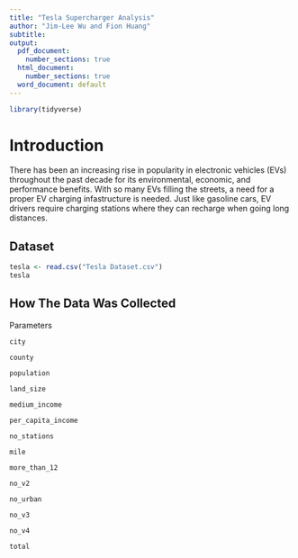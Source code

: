 ```yaml
---
title: "Tesla Supercharger Analysis"
author: "Jim-Lee Wu and Fion Huang"
subtitle: 
output:
  pdf_document:
    number_sections: true
  html_document:
    number_sections: true
  word_document: default
---
```

```r
library(tidyverse)
```


# Introduction

There has been an increasing rise in popularity in electronic vehicles (EVs) throughout the past decade for its environmental, economic, and performance benefits. With so many EVs filling the streets, a need for a proper EV charging infastructure is needed. Just like gasoline cars, EV drivers require charging stations where they can recharge when going long distances. 

## Dataset

```r
tesla <- read.csv("Tesla Dataset.csv")
tesla
```

## How The Data Was Collected

Parameters

`city` 

`county`

`population`

`land_size`

`medium_income`

`per_capita_income`

`no_stations`

`mile`

`more_than_12`

`no_v2`

`no_urban`

`no_v3`

`no_v4`

`total`
